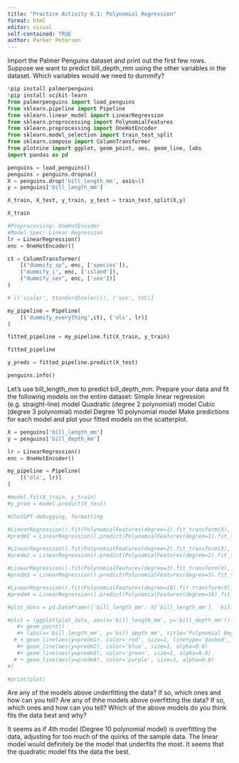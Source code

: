 ```yaml
---
title: "Practice Activity 6.1: Polynomial Regression"
format: html
editor: visual
self-contained: TRUE
author: Parker Petersen
---
```


Import the Palmer Penguins dataset and print out the first few rows.
Suppose we want to predict bill_depth_mm using the other variables in the dataset.
Which variables would we need to dummify?

```python
!pip install palmerpenguins
!pip install scikit-learn
from palmerpenguins import load_penguins
from sklearn.pipeline import Pipeline
from sklearn.linear_model import LinearRegression
from sklearn.preprocessing import PolynomialFeatures
from sklearn.preprocessing import OneHotEncoder
from sklearn.model_selection import train_test_split
from sklearn.compose import ColumnTransformer
from plotnine import ggplot, geom_point, aes, geom_line, labs
import pandas as pd
```

```python
penguins = load_penguins()
penguins = penguins.dropna()
X = penguins.drop('bill_length_mm', axis=1)
y = penguins['bill_length_mm']

X_train, X_test, y_train, y_test = train_test_split(X,y)

X_train
```
```python
#Preprocessing: OneHotEncoder
#Model Spec: Linear Regression
lr = LinearRegression()
enc = OneHotEncoder()

ct = ColumnTransformer(
    [("dummify_sp", enc, ['species']),
    ("dummify_i", enc, ['island']),
    ("dummify_sex", enc, ['sex'])] 
)

# [('scaler', StandardScaler()), ('svc', SVC)]

my_pipeline = Pipeline(
    [('dummify_everything',ct), ('ols', lr)]
)

```
```python
fitted_pipeline = my_pipeline.fit(X_train, y_train)
```
```python
fitted_pipeline
```
```python
y_preds = fitted_pipeline.predict(X_test)
```
```python
penguins.info()

```

Let's use bill_length_mm to predict bill_depth_mm. Prepare your data and fit the following models on the entire dataset:
Simple linear regression (e.g. straight-line) model
Quadratic (degree 2 polynomial) model
Cubic (degree 3 polynomial) model
Degree 10 polynomial model
Make predictions for each model and plot your fitted models on the scatterplot.


```python
X = penguins['bill_length_mm']
y = penguins['bill_depth_mm']

lr = LinearRegression()
enc = OneHotEncoder()

my_pipeline = Pipeline(
    [('ols', lr)]
)
```

```python
#model.fit(X_train, y_train)
#y_pred = model.predict(X_test)
```



```python
#ChatGPT debugging, formatting

#LinearRegression().fit(PolynomialFeatures(degree=1).fit_transform(X), y)
#predm1 = LinearRegression().predict(PolynomialFeatures(degree=1).fit_transform(X))

#LinearRegression().fit(PolynomialFeatures(degree=2).fit_transform(X), y)
#predm2 = LinearRegression().predict(PolynomialFeatures(degree=2).fit_transform(X))

#LinearRegression().fit(PolynomialFeatures(degree=3).fit_transform(X), y)
#predm3 = LinearRegression().predict(PolynomialFeatures(degree=3).fit_transform(X))

#LinearRegression().fit(PolynomialFeatures(degree=10).fit_transform(X), y)
#predm4 = LinearRegression().predict(PolynomialFeatures(degree=10).fit_transform(X))

#plot_data = pd.DataFrame({'bill_length_mm': X['bill_length_mm'], 'bill_depth_mm': y})

#plot = (ggplot(plot_data, aes(x='bill_length_mm', y='bill_depth_mm'))
   #+ geom_point()
   #+ labs(x='bill_length_mm', y='bill_depth_mm', title='Polynomial Regression Models')
  # + geom_line(aes(y=predm1), color='red', size=1, linetype='dashed', alpha=0.8)
   #+ geom_line(aes(y=predm2), color='blue', size=1, alpha=0.8)
   #+ geom_line(aes(y=predm3), color='green', size=1, alpha=0.8)
  # + geom_line(aes(y=predm4), color='purple', size=1, alpha=0.8)
#)

#print(plot)


```

Are any of the models above underfitting the data? If so, which ones and how can you tell?
Are any of thhe models above overfitting the data? If so, which ones and how can you tell?
Which of the above models do you think fits the data best and why?

It seems as if 4th model (Degree 10 polynomial model) is overfitting the data, adjusting for too much of the quirks of the sample data. The linear model would definitely be the model that underfits the most. It seems that the quadratic model fits the data the best.

